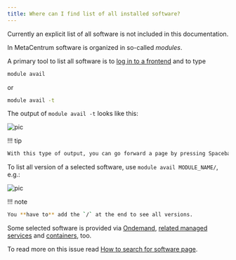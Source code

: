 ```yaml
---
title: Where can I find list of all installed software?
---
```

Currently an explicit list of all software is not included in this documentation.

In MetaCentrum software is organized in so-called *modules*. 

A primary tool to list all software is to [log in to a frontend]() and to type

```bash
module avail
```

or

```bash
module avail -t
```

The output of `module avail -t` looks like this:

![pic](/img/meta/support/faqs-content/list-all-sw-pic-001.png)

!!! tip
```bash
With this type of output, you can go forward a page by pressing Spacebar key.
```

To list all version of a selected software, use `module avail MODULE_NAME/`, e.g.:

![pic](/img/meta/support/faqs-content/list-all-sw-pic-002.png)

!!! note
```bash
You **have to** add the `/` at the end to see all versions.
```

Some selected software is provided via [Ondemand](), [related managed services]() and [containers](), too.

To read more on this issue read [How to search for software page]().

